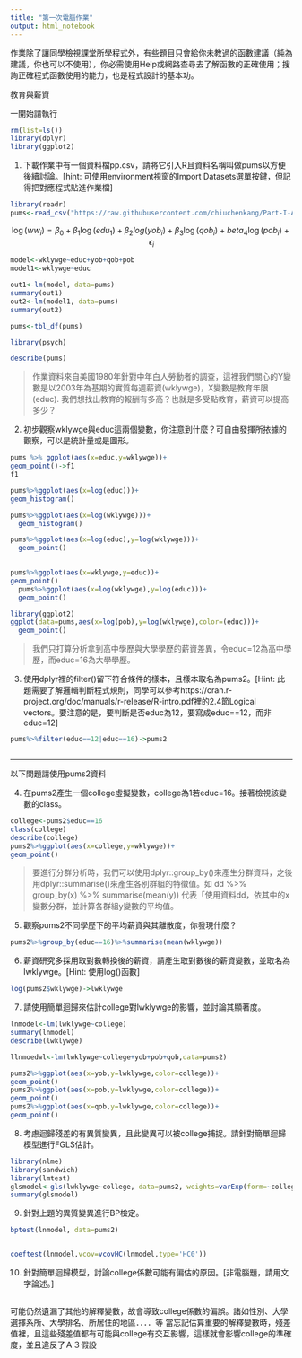 ```yaml
---
title: "第一次電腦作業"
output: html_notebook
---
```

作業除了讓同學檢視課堂所學程式外，有些題目只會給你未教過的函數建議（純為建議，你也可以不使用），你必需使用Help或網路查尋去了解函數的正確使用；搜詢正確程式函數使用的能力，也是程式設計的基本功。

教育與薪資 

一開始請執行
```r
rm(list=ls())
library(dplyr)
library(ggplot2)
```

1. 下載作業中有一個資料檔pp.csv，請將它引入R且資料名稱叫做pums以方便後續討論。[hint: 可使用environment視窗的Import Datasets選單按鍵，但記得把對應程式貼進作業檔]
```r
library(readr)
pums<-read_csv("https://raw.githubusercontent.com/chiuchenkang/Part-I-Assignment/gogohomework/pp.csv")
```

$$
\log(ww_i)=\beta_0+\beta_1\log(edu_1)
+\beta_2{log(yob_i)}
+\beta_3\log(qob_i)+beta_4\log(pob_i)+\epsilon_i
$$

```r
model<-wklywge~educ+yob+qob+pob
model1<-wklywge~educ
```

```r
out1<-lm(model, data=pums)
summary(out1)
out2<-lm(model1, data=pums)
summary(out2)
```
```r
pums<-tbl_df(pums)

```
```r
library(psych)

```

```r
describe(pums)
```
> 作業資料來自美國1980年針對中年白人勞動者的調查，這裡我們關心的Y變數是以2003年為基期的實質每週薪資(wklywge)，X變數是教育年限(educ). 我們想找出教育的報酬有多高？也就是多受點教育，薪資可以提高多少？

2. 初步觀察wklywge與educ這兩個變數，你注意到什麼？可自由發揮所挔據的觀察，可以是統計量或是圖形。



```r
pums %>% ggplot(aes(x=educ,y=wklywge))+
geom_point()->f1
f1
```
```r
pums%>%ggplot(aes(x=log(educ)))+
geom_histogram()
```
```r
pums%>%ggplot(aes(x=log(wklywge)))+
  geom_histogram()
```
```r
pums%>%ggplot(aes(x=log(educ),y=log(wklywge)))+
  geom_point()
  

```
```r
pums%>%ggplot(aes(x=wklywge,y=educ))+
geom_point()
  pums%>%ggplot(aes(x=log(wklywge),y=log(educ)))+
  geom_point()
```

```r
library(ggplot2)
ggplot(data=pums,aes(x=log(pob),y=log(wklywge),color=(educ)))+
  geom_point()
```
> 我們只打算分析拿到高中學歷與大學學歷的薪資差異，令educ=12為高中學歷，而educ=16為大學學歷。

3. 使用dplyr裡的filter()留下符合條件的樣本，且樣本取名為pums2。[Hint: 此題需要了解邏輯判斷程式規則，同學可以參考https://cran.r-project.org/doc/manuals/r-release/R-intro.pdf裡的2.4節Logical vectors。要注意的是，要判斷是否educ為12，要寫成educ==12，而非educ=12]
```r

pums%>%filter(educ==12|educ==16)->pums2



```


***
以下問題請使用pums2資料

4. 在pums2產生一個college虛擬變數，college為1若educ=16。接著檢視該變數的class。
```r
college<-pums2$educ==16
class(college)
describe(college)
pums2%>%ggplot(aes(x=college,y=wklywge))+
geom_point()

```


> 要進行分群分析時，我們可以使用dplyr::group_by()來產生分群資料，之後用dplyr::summarise()來產生各別群組的特徵值。如 dd %>% group_by(x) %>% summarise(mean(y)) 代表「使用資料dd，依其中的x變數分群，並計算各群組y變數的平均值。

5. 觀察pums2不同學歷下的平均薪資與其離散度，你發現什麼？
```r
pums2%>%group_by(educ==16)%>%summarise(mean(wklywge))
```

6. 薪資研究多採用取對數轉換後的薪資，請產生取對數後的薪資變數，並取名為lwklywge。[Hint: 使用log()函數]
```r
log(pums2$wklywge)->lwklywge 
```

7. 請使用簡單迴歸來估計college對lwklywge的影響，並討論其顯著度。
```r
lnmodel<-lm(lwklywge~college)
summary(lnmodel)
describe(lwklywge)

llnmoedwl<-lm(lwklywge~college+yob+pob+qob,data=pums2)

pums2%>%ggplot(aes(x=yob,y=lwklywge,color=college))+
geom_point()
pums2%>%ggplot(aes(x=pob,y=lwklywge,color=college))+
geom_point()
pums2%>%ggplot(aes(x=qob,y=lwklywge,color=college))+
geom_point()
```

8. 考慮迴歸殘差的有異質變異，且此變異可以被college捕捉。請針對簡單迴歸模型進行FGLS估計。
```r
library(nlme)
library(sandwich)
library(lmtest)
glsmodel<-gls(lwklywge~college, data=pums2, weights=varExp(form=~college))
summary(glsmodel)


```

9. 針對上題的異質變異進行BP檢定。
```r
bptest(lnmodel, data=pums2)


coeftest(lnmodel,vcov=vcovHC(lnmodel,type='HC0'))
```

10. 針對簡單迴歸模型，討論college係數可能有偏估的原因。[非電腦題，請用文字論述。]

## 
可能仍然遺漏了其他的解釋變數，故會導致college係數的偏誤。諸如性別、大學選擇系所、大學排名、所居住的地區．．．．等
當忘記估算重要的解釋變數時，殘差值裡，且這些殘差值都有可能與college有交互影響，這樣就會影響college的準確度，並且違反了Ａ３假設

##
